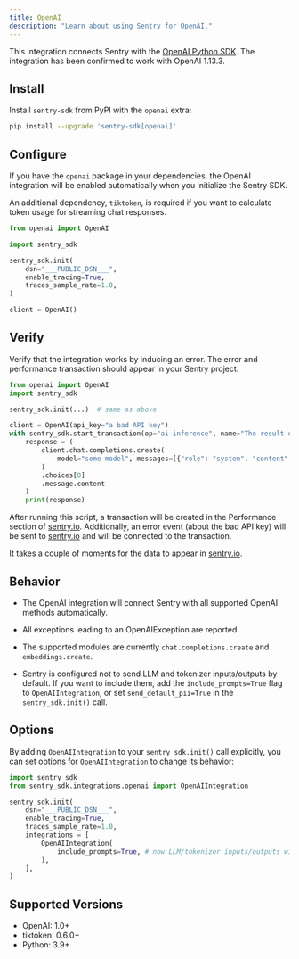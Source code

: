 ```yaml
---
title: OpenAI
description: "Learn about using Sentry for OpenAI."
---
```


This integration connects Sentry with the [OpenAI Python SDK](https://github.com/openai/openai-python).
The integration has been confirmed to work with OpenAI 1.13.3.

## Install

Install `sentry-sdk` from PyPI with the `openai` extra:

```bash
pip install --upgrade 'sentry-sdk[openai]'
```

## Configure

If you have the `openai` package in your dependencies, the OpenAI integration will be enabled automatically when you initialize the Sentry SDK.

An additional dependency, `tiktoken`, is required if you want to calculate token usage for streaming chat responses.

<SignInNote />

```python
from openai import OpenAI

import sentry_sdk

sentry_sdk.init(
    dsn="___PUBLIC_DSN___",
    enable_tracing=True,
    traces_sample_rate=1.0,
)

client = OpenAI()
```

## Verify

Verify that the integration works by inducing an error. The error and performance transaction should appear in your Sentry project. 
```python
from openai import OpenAI
import sentry_sdk

sentry_sdk.init(...)  # same as above

client = OpenAI(api_key="a bad API key")
with sentry_sdk.start_transaction(op="ai-inference", name="The result of the AI inference"):
    response = (
        client.chat.completions.create(
            model="some-model", messages=[{"role": "system", "content": "hello"}]
        )
        .choices[0]
        .message.content
    )
    print(response)
```

After running this script, a transaction will be created in the Performance section of [sentry.io](https://sentry.io). Additionally, an error event (about the bad API key) will be sent to [sentry.io](https://sentry.io) and will be connected to the transaction.

It takes a couple of moments for the data to appear in [sentry.io](https://sentry.io).

## Behavior

- The OpenAI integration will connect Sentry with all supported OpenAI methods automatically.

- All exceptions leading to an OpenAIException are reported.

- The supported modules are currently `chat.completions.create` and `embeddings.create`.

- Sentry is configured not to send LLM and tokenizer inputs/outputs by default. If you want to include them, add the `include_prompts=True` flag to `OpenAIIntegration`, or set `send_default_pii=True` in the `sentry_sdk.init()` call.

## Options

By adding `OpenAIIntegration` to your `sentry_sdk.init()` call explicitly, you can set options for `OpenAIIntegration` to change its behavior:

```python
import sentry_sdk
from sentry_sdk.integrations.openai import OpenAIIntegration

sentry_sdk.init(
    dsn="___PUBLIC_DSN___",
    enable_tracing=True,
    traces_sample_rate=1.0,
    integrations = [
        OpenAIIntegration(
            include_prompts=True, # now LLM/tokenizer inputs/outputs will be sent to Sentry
        ),
    ],
)
```

## Supported Versions

- OpenAI: 1.0+
- tiktoken: 0.6.0+
- Python: 3.9+
